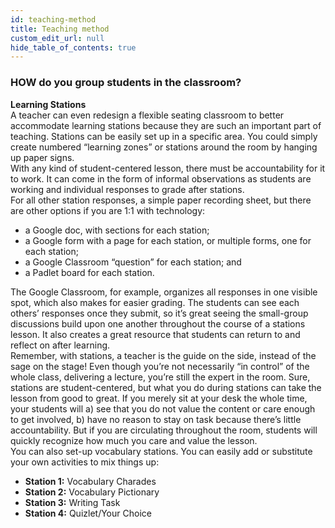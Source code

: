 ```yaml
---
id: teaching-method
title: Teaching method
custom_edit_url: null
hide_table_of_contents: true
---
```


### HOW do you group students in the classroom?

**Learning Stations**  
A teacher can even redesign a flexible seating classroom to better accommodate learning stations because they are such an important part of teaching. Stations can be easily set up in a specific area. You could simply create numbered “learning zones” or stations around the room by hanging up paper signs.  
With any kind of student-centered lesson, there must be accountability for it to work. It can come in the form of informal observations as students are working and individual responses to grade after stations.  
For all other station responses, a simple paper recording sheet, but there are other options if you are 1:1 with technology:
- a Google doc, with sections for each station;
- a Google form with a page for each station, or multiple forms, one for each station;  
- a Google Classroom “question” for each station; and  
- a Padlet board for each station.  
  
The Google Classroom, for example, organizes all responses in one visible spot, which also makes for easier grading. The students can see each others’ responses once they submit, so it’s great seeing the small-group discussions build upon one another throughout the course of a stations lesson. It also creates a great resource that students can return to and reflect on after learning.  
Remember, with stations, a teacher is the guide on the side, instead of the sage on the stage!    Even though you’re not necessarily “in control” of the whole class, delivering a lecture, you’re still the expert in the room. Sure, stations are student-centered, but what you do during stations can take the lesson from good to great. If you merely sit at your desk the whole time, your students will a) see that you do not value the content or care enough to get involved, b) have no reason to stay on task because there’s little accountability. But if you are circulating throughout the room, students will quickly recognize how much you care and value the lesson.  
You can also set-up vocabulary stations. You can easily add or substitute your own activities to mix things up:  
- **Station 1:** Vocabulary Charades
- **Station 2:** Vocabulary Pictionary
- **Station 3:** Writing Task
- **Station 4:** Quizlet/Your Choice
